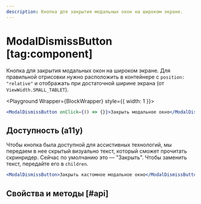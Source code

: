 ```yaml
---
description: Кнопка для закрытия модальных окон на широком экране.
---
```


<Overview group="modals">

# ModalDismissButton [tag:component]

Кнопка для закрытия модальных окон на широком экране.
Для правильной отрисовки нужно расположить в контейнере с `position: "relative"` и отображать при достаточной ширине экрана
(от `ViewWidth.SMALL_TABLET`).

</Overview>


<Playground Wrapper={BlockWrapper} style={{ width: 1 }}>
  ```jsx
  <ModalDismissButton onClick={() => {}}>Закрыть модальное окно</ModalDismissButton>
  ```
</Playground>

## Доступность (a11y)

Чтобы кнопка была доступной для ассистивных технологий, мы передаем в нее скрытый визуально текст,
который сможет прочитать скринридер. Сейчас по умолчанию это — "Закрыть".
Чтобы заменить текст, передайте его в `children`.

```jsx
<ModalDismissButton>Закрыть кастомное модальное окно</ModalDismissButton>
```

## Свойства и методы [#api]

<PropsTable name="ModalDismissButton" />

